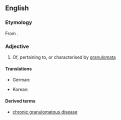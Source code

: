 ==English==

===Etymology===

From {{suffix|granuloma|tous}}.

===Adjective===
{{en-adj}}

# {{context|pathology|lang=en}} Of, pertaining to, or characterised by [[granuloma]]ta

====Translations====
{{trans-top|of, pertaining to, or characterized by granulomata}}
* German: {{t-|de|granulomatös}}
{{trans-mid}}
* Korean: {{t-|ko|육아종성|tr=yugajongseong|sc=Hang}}
{{trans-bottom}}

====Derived terms====
* [[chronic granulomatous disease]]